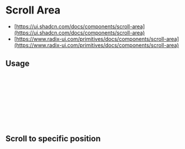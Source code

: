 
<Meta of={ScrollAreaStories} />

# Scroll Area

* [https://ui.shadcn.com/docs/components/scroll-area](https://ui.shadcn.com/docs/components/scroll-area)
* [https://www.radix-ui.com/primitives/docs/components/scroll-area](https://www.radix-ui.com/primitives/docs/components/scroll-area)

<Canvas of={ScrollAreaStories.Default} />

<Controls />

## Usage

```jsx
import { ScrollArea } from '@sozialhelden/ui';

export function App() {
  return (
    <ScrollArea>
      Scrollable content goes here.
    </ScrollArea>
  );
}
```

## Scroll to specific position

```jsx
import { useRef } from "react";
import { ScrollArea, ScrollAreaRef } from '@sozialhelden/ui';

export function App() {
  const scrollArea = useRef<ScrollAreaRef>(null);

  return (
    <>
        <button onClick={() => {
            scrollArea.current?.scrollTo({ top: 100, left: 0, behavior: 'smooth' });
        }}>
          Scroll me baby
        </button>
        <ScrollArea ref={scrollArea}>
          Scrollable content goes here.
        </ScrollArea>
    </>
  );
}
```

